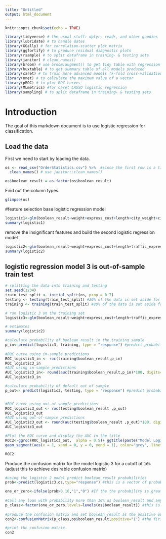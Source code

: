 ---
title: "Untitled"
output: html_document
---

```{r setup, include=FALSE}
knitr::opts_chunk$set(echo = TRUE)
```

```{r, load_libraries, include = FALSE}
library(tidyverse) # the usual stuff: dplyr, readr, and other goodies
library(lubridate) # to handle dates
library(GGally) # for correlation-scatter plot matrix
library(ggfortify) # to produce residual diagnostic plots
library(rsample) # to split dataframe in training- & testing sets
library(janitor) # clean_names()
library(broom) # use broom:augment() to get tidy table with regression output, residuals, etc
library(huxtable) # to get summary table of all models produced
library(caret) # to train more advanced models (k-fold cross-validation, stepwise regression, LASSO)
library(nnet) # to calculate the maximum value of a vector
library(pROC) # to plot ROC curves
library(MLmetrics) #for caret LASSO logistic regression
library(sampling) # to split dataframe in training- & testing sets
```

# Introduction

The goal of this markdown document is to use logistic regression for classification.

## Load the data

First we need to start by loading the data.
```{r, load_data, warning=FALSE, message=FALSE}

os <- read_csv("OrderStatistics.csv") %>%  #since the first row is a title we want to skip it. 
  clean_names() # use janitor::clean_names()

os$boolean_result = as.factor(os$boolean_result)
```

Find out the column types.
```{r, load_data, warning=FALSE, message=FALSE}

glimpse(os)
```

#feature selection
base logistic regression model
```{r, Simple Logistic Regression, warning=FALSE}
logistic1<-glm(boolean_result~weight+express_cost+length+city_weight+city_express_cost+city_length+traffic_weight+traffic_express_cost+traffic_length+city_number_orders+city_traffic_number_orders+total_number_orders+total_number_cities, family="binomial", os)
summary(logistic1)
```

remove the insignificant features and build the second logistic regression model
```{r, second logistic regression}
logistic2<-glm(boolean_result~weight+express_cost+length+traffic_express_cost+city_traffic_number_orders, family="binomial", os)
summary(logistic2)
```

## logistic regression model 3 is out-of-sample train test

```{r, out-of-sample ROC curve}
# splitting the data into training and testing
set.seed(1234)
train_test_split <- initial_split(os, prop = 0.7)
testing <- testing(train_test_split) #20% of the data is set aside for testing
training <- training(train_test_split) #80% of the data is set aside for training

# run logistic 3 on the training set 
logistic3<-glm(boolean_result~weight+express_cost+length+traffic_express_cost+city_traffic_number_orders, family="binomial", training)

# estimates
summary(logistic2)
```


```{r, out-of-sample ROC curve}
#calculate probability of boolean_result in the training sample 
p_in<-predict(logistic3, training, type = "response") #predict probability of boolean_result on the training set
  
#ROC curve using in-sample predictions
ROC_logistic3_in <- roc(training$boolean_result,p_in)
ROC_logistic3_in
#AUC using in-sample predictions
AUC_logistic3_in<- round(auc(training$boolean_result,p_in)*100, digits=2)
AUC_logistic3_in
```
```{r, out-of-sample ROC curve}
#calculate probability of default out of sample 
p_out<- predict(logistic3, testing, type = "response") #predict probability of boolean_result on the training set


#ROC curve using out-of-sample predictions
ROC_logistic3_out <- roc(testing$boolean_result ,p_out)
ROC_logistic3_out
#AUC using out-of-sample predictions
AUC_logistic3_out <- round(auc(testing$boolean_result ,p_out)*100, digits=2)
AUC_logistic3_out
```

```{r, plot ROC curve}
#Plot the ROC curve and display the AUC in the title
ROC2<-ggroc(ROC_logistic3_out,  alpha = 0.5)+ ggtitle(paste("Model Logistic 3: AUC=",round(auc(testing$boolean_result,p_out)*100, digits=2),"%"))  +
geom_segment(aes(x = 1, xend = 0, y = 0, yend = 1), color="grey", linetype="dashed")+geom_segment(aes(x = 1, xend = 1, y = 0, yend = 1), color="black", linetype="dashed")+geom_segment(aes(x = 1, xend = 0, y = 1, yend = 1), color="black", linetype="dashed")

ROC2

```

Produce the confusion matrix for the model logistic 3 for a cutoff of `16%` (adjust this to achieve desirable confusion matrix)

```{r, From probability to classification}
#using the logistic 2 model predict boolean_result probabilities
prob<-predict(logistic3,os,type="response") #this is a vector of probabilities of boolean_result

one_or_zero<-ifelse(prob>0.16,"1","0") #If the the probability is great than the threshold of 0.25 then output 1 otherwise 0
  
#Call any loan with probability more than 16% as boolean_result and any loan with lower probability as non-boolean_result. Make sure your prediction is a factor with the same levels as the boolean_result variable in the lc_clean data frame
p_class<-factor(one_or_zero,levels=levels(os$boolean_result)) #this is a vector of predictions of boolean_result (1) vs non boolean_result (0)
  
#produce the confusion matrix and set boolean_result as the positive outcome
con2<-confusionMatrix(p_class,os$boolean_result,positive="1") #the first input is the class prediction, the second input is the actual outcomes. We also define the positive outcome to be "1" (i.e., boolean_result is the outcome we consider "positive"). The output is a confusion matrix.

#print the confusion matrix
con2


```